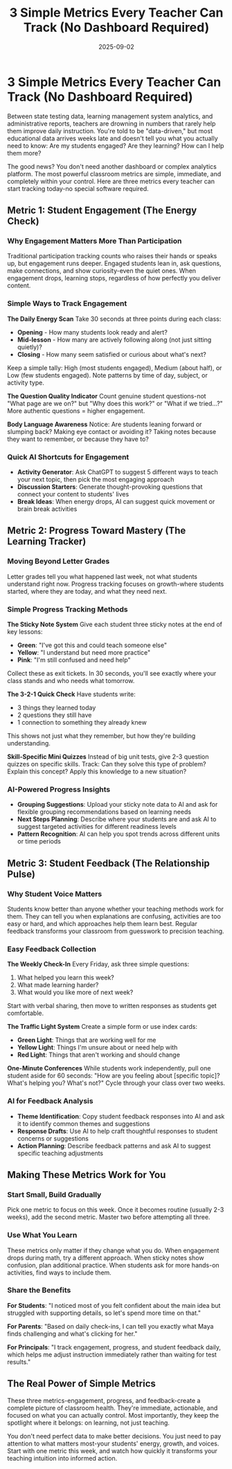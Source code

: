 ﻿---
title: "3 Simple Metrics Every Teacher Can Track (No Dashboard Required)"
date: "2025-09-02"
excerpt: "You don't need fancy analytics to measure classroom success. These three simple metrics help teachers track what really matters - engagement, progress, and feedback."
tags: ["teaching strategies", "classroom success", "metrics", "AI in education"]
---

# 3 Simple Metrics Every Teacher Can Track (No Dashboard Required)

Between state testing data, learning management system analytics, and administrative reports, teachers are drowning in numbers that rarely help them improve daily instruction. You're told to be "data-driven," but most educational data arrives weeks late and doesn't tell you what you actually need to know: Are my students engaged? Are they learning? How can I help them more?

The good news? You don't need another dashboard or complex analytics platform. The most powerful classroom metrics are simple, immediate, and completely within your control. Here are three metrics every teacher can start tracking today-no special software required.

## Metric 1: Student Engagement (The Energy Check)

### Why Engagement Matters More Than Participation

Traditional participation tracking counts who raises their hands or speaks up, but engagement runs deeper. Engaged students lean in, ask questions, make connections, and show curiosity-even the quiet ones. When engagement drops, learning stops, regardless of how perfectly you deliver content.

### Simple Ways to Track Engagement

**The Daily Energy Scan**
Take 30 seconds at three points during each class:
- **Opening** - How many students look ready and alert?
- **Mid-lesson** - How many are actively following along (not just sitting quietly)?
- **Closing** - How many seem satisfied or curious about what's next?

Keep a simple tally: High (most students engaged), Medium (about half), or Low (few students engaged). Note patterns by time of day, subject, or activity type.

**The Question Quality Indicator**
Count genuine student questions-not "What page are we on?" but "Why does this work?" or "What if we tried...?" More authentic questions = higher engagement.

**Body Language Awareness**
Notice: Are students leaning forward or slumping back? Making eye contact or avoiding it? Taking notes because they want to remember, or because they have to?

### Quick AI Shortcuts for Engagement

- **Activity Generator**: Ask ChatGPT to suggest 5 different ways to teach your next topic, then pick the most engaging approach
- **Discussion Starters**: Generate thought-provoking questions that connect your content to students' lives
- **Break Ideas**: When energy drops, AI can suggest quick movement or brain break activities

## Metric 2: Progress Toward Mastery (The Learning Tracker)

### Moving Beyond Letter Grades

Letter grades tell you what happened last week, not what students understand right now. Progress tracking focuses on growth-where students started, where they are today, and what they need next.

### Simple Progress Tracking Methods

**The Sticky Note System**
Give each student three sticky notes at the end of key lessons:
- **Green**: "I've got this and could teach someone else"
- **Yellow**: "I understand but need more practice"  
- **Pink**: "I'm still confused and need help"

Collect these as exit tickets. In 30 seconds, you'll see exactly where your class stands and who needs what tomorrow.

**The 3-2-1 Quick Check**
Have students write:
- 3 things they learned today
- 2 questions they still have
- 1 connection to something they already knew

This shows not just what they remember, but how they're building understanding.

**Skill-Specific Mini Quizzes**
Instead of big unit tests, give 2-3 question quizzes on specific skills. Track: Can they solve this type of problem? Explain this concept? Apply this knowledge to a new situation?

### AI-Powered Progress Insights

- **Grouping Suggestions**: Upload your sticky note data to AI and ask for flexible grouping recommendations based on learning needs
- **Next Steps Planning**: Describe where your students are and ask AI to suggest targeted activities for different readiness levels
- **Pattern Recognition**: AI can help you spot trends across different units or time periods

## Metric 3: Student Feedback (The Relationship Pulse)

### Why Student Voice Matters

Students know better than anyone whether your teaching methods work for them. They can tell you when explanations are confusing, activities are too easy or hard, and which approaches help them learn best. Regular feedback transforms your classroom from guesswork to precision teaching.

### Easy Feedback Collection

**The Weekly Check-In**
Every Friday, ask three simple questions:
1. What helped you learn this week?
2. What made learning harder?
3. What would you like more of next week?

Start with verbal sharing, then move to written responses as students get comfortable.

**The Traffic Light System**
Create a simple form or use index cards:
- **Green Light**: Things that are working well for me
- **Yellow Light**: Things I'm unsure about or need help with
- **Red Light**: Things that aren't working and should change

**One-Minute Conferences**
While students work independently, pull one student aside for 60 seconds: "How are you feeling about [specific topic]? What's helping you? What's not?" Cycle through your class over two weeks.

### AI for Feedback Analysis

- **Theme Identification**: Copy student feedback responses into AI and ask it to identify common themes and suggestions
- **Response Drafts**: Use AI to help craft thoughtful responses to student concerns or suggestions  
- **Action Planning**: Describe feedback patterns and ask AI to suggest specific teaching adjustments

## Making These Metrics Work for You

### Start Small, Build Gradually

Pick one metric to focus on this week. Once it becomes routine (usually 2-3 weeks), add the second metric. Master two before attempting all three.

### Use What You Learn

These metrics only matter if they change what you do. When engagement drops during math, try a different approach. When sticky notes show confusion, plan additional practice. When students ask for more hands-on activities, find ways to include them.

### Share the Benefits

**For Students**: "I noticed most of you felt confident about the main idea but struggled with supporting details, so let's spend more time on that."

**For Parents**: "Based on daily check-ins, I can tell you exactly what Maya finds challenging and what's clicking for her."

**For Principals**: "I track engagement, progress, and student feedback daily, which helps me adjust instruction immediately rather than waiting for test results."

## The Real Power of Simple Metrics

These three metrics-engagement, progress, and feedback-create a complete picture of classroom health. They're immediate, actionable, and focused on what you can actually control. Most importantly, they keep the spotlight where it belongs: on learning, not just teaching.

You don't need perfect data to make better decisions. You just need to pay attention to what matters most-your students' energy, growth, and voices. Start with one metric this week, and watch how quickly it transforms your teaching intuition into informed action.
